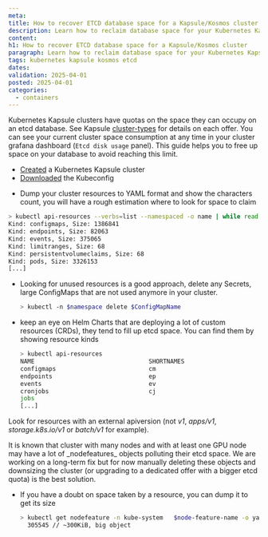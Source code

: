 ```yaml
---
meta:
title: How to recover ETCD database space for a Kapsule/Kosmos cluster
description: Learn how to reclaim database space for your Kubernetes Kapsule and Kosmos clusters to stay below your quota.
content:
h1: How to recover ETCD database space for a Kapsule/Kosmos cluster
paragraph: Learn how to reclaim database space for your Kubernetes Kapsule and Kosmos clusters to stay below your quota.
tags: kubernetes kapsule kosmos etcd
dates:
validation: 2025-04-01
posted: 2025-04-01
categories:
  - containers
---
```


Kubernetes Kapsule clusters have quotas on the space they can occupy on an etcd database. See Kapsule [cluster-types](https://api.scaleway.com/k8s/v1/regions/fr-par/cluster-types) for details on each offer.
You can see your current cluster space consumption at any time in your cluster grafana dashboard (`Etcd disk usage` panel).
This guide helps you to free up space on your database to avoid reaching this limit.

<Macro id="requirements" />

- [Created](/kubernetes/how-to/create-cluster/) a Kubernetes Kapsule cluster
- [Downloaded](/kubernetes/how-to/connect-cluster-kubectl/) the Kubeconfig

* Dump your cluster resources to YAML format and show the characters count, you will have a rough estimation where to look for space to claim

```sh
> kubectl api-resources --verbs=list --namespaced -o name | while read type; do echo -n "Kind: ${type}, Size: "; kubectl get $type -o yaml -A | wc -c; done
Kind: configmaps, Size: 1386841
Kind: endpoints, Size: 82063
Kind: events, Size: 375065
Kind: limitranges, Size: 68
Kind: persistentvolumeclaims, Size: 68
Kind: pods, Size: 3326153
[...]
```

* Looking for unused resources is a good approach, delete any Secrets, large ConfigMaps that are not used anymore in your cluster.

  ```sh
  > kubectl -n $namespace delete $ConfigMapName
  ```

* keep an eye on Helm Charts that are deploying a lot of custom resources (CRDs), they tend to fill up etcd space. You can find them by showing resource kinds

  ```sh
  > kubectl api-resources
  NAME                                SHORTNAMES                          APIVERSION                           NAMESPACED   KIND
  configmaps                          cm                                  v1                                   true         ConfigMap
  endpoints                           ep                                  v1                                   true         Endpoints
  events                              ev                                  v1                                   true         Event
  cronjobs                            cj                                  batch/v1                             true         CronJob
  jobs                                                                    batch/v1                             true         Job
  [...]
  ```
Look for resources with an external apiversion (not _v1_, _apps/v1_, _storage.k8s.io/v1_ or _batch/v1_ for example).

<Message type="note">
    It is known that cluster with many nodes and with at least one GPU node may have a lot of _nodefeatures_ objects polluting their etcd space. We are working on a long-term fix but for now manually deleting these objects and downsizing the cluster (or upgrading to a dedicated offer with a bigger etcd quota) is the best solution.
</Message>

* If you have a doubt on space taken by a resource, you can dump it to get its size

  ```sh
  > kubectl get nodefeature -n kube-system   $node-feature-name -o yaml | wc -c
    305545 // ~300KiB, big object
  ```

